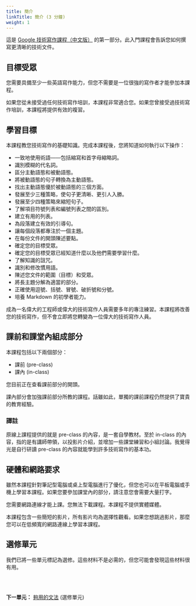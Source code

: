 ```yaml
---
title: 簡介
linkTitle: 簡介 (3 分鐘)
weight: 1
---
```


這是 [Google 技術寫作課程（中文版）](../../index.qmd) 的第一部分。此入門課程會告訴您如何撰寫更清晰的技術文件。

## 目標受眾

您需要具備至少一些英語寫作能力，但您不需要是一位很強的寫作者才能參加本課程。

如果您從未接受過任何技術寫作培訓，本課程非常適合您。如果您曾接受過技術寫作培訓，本課程將提供有效的複習。

## 學習目標

本課程教您技術寫作的基礎知識。完成本課程後，您將知道如何執行以下操作：

* 一致地使用術語——包括縮寫和首字母縮略詞。
* 識別模糊的代名詞。
* 區分主動語態和被動語態。
* 將被動語態的句子轉換為主動語態。
* 找出主動語態優於被動語態的三個方面。
* 發展至少三種策略，使句子更清晰、更引人入勝。
* 發展至少四種策略來縮短句子。
* 了解項目符號列表和編號列表之間的區別。
* 建立有用的列表。
* 為段落建立有效的引導句。
* 讓每個段落都專注於一個主題。
* 在每份文件的開頭陳述要點。
* 確定您的目標受眾。
* 確定您的目標受眾已經知道什麼以及他們需要學習什麼。
* 了解知識的詛咒。
* 識別和修改慣用語。
* 陳述您文件的範圍（目標）和受眾。
* 將長主題分解為適當的部分。
* 正確使用逗號、括號、冒號、破折號和分號。
* 培養 Markdown 的初學者能力。

成為一名偉大的工程師或偉大的技術寫作人員需要多年的專注練習。本課程將改善您的技術寫作，但不會立即將您轉變為一位偉大的技術寫作人員。

## 課前和課堂內組成部分

本課程包括以下兩個部分：

* 課前 (pre-class)
* 課內 (in-class)

您目前正在查看課前部分的開頭。

課內部分會加強課前部分所教的課程。話雖如此，單獨的課前課程仍然提供了寶貴的教育經驗。

::: {.callout-note}
### 譯註
原線上課程提供的就是 pre-class 的內容，是一套自學教材。至於 in-class 的內容，指的是有講師帶領，以投影片介紹，並增加一些課堂練習和小組討論。我覺得光是自行研讀 pre-class 的內容就能學到許多技術寫作的基本功。
:::

## 硬體和網路要求

雖然本課程針對筆記型電腦或桌上型電腦進行了優化，但您也可以在平板電腦或手機上學習本課程。如果您要參加課堂內的部分，請注意您會需要大量打字。

您需要網路連線才能上課。您無法下載課程。本課程不提供實體媒體。

本課程包含一些簡短的影片，所有影片均為選擇性觀看。如果您想跳過影片，那麼您可以在低頻寬的網路連線上學習本課程。

## 選修單元

我們已將一些單元標記為選修。這些材料不是必需的，但您可能會發現這些材料很有用。

<br/><br />

**下一單元：** [夠用的文法](../just-enough-grammar/index.qmd) (選修單元)
